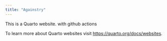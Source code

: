 ```yaml
---
title: "Againstry"
---
```


This is a Quarto website. with github actions

To learn more about Quarto websites visit <https://quarto.org/docs/websites>.
